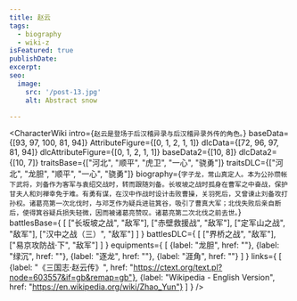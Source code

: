 ```yaml
---
title: 赵云
tags:
  - biography
  - wiki-z
isFeatured: true
publishDate:
excerpt:
seo:
  image:
    src: '/post-13.jpg'
    alt: Abstract snow

---
```



<CharacterWiki
  intro={`赵云是登场于后汉稽异录与后汉稽异录外传的角色。`}
  baseData={[93, 97, 100, 81, 94]}
  AttributeFigure={[0, 1, 2, 1, 1]}
  dlcData={[72, 96, 97, 81, 94]}
  dlcAttributeFigure={[0, 1, 2, 1, 1]}
  baseData2={[10, 8]}
  dlcData2={[10, 7]}
  traitsBase={["河北", "顺平", "虎卫", "一心", "骁勇"]}
  traitsDLC={["河北", "龙胆", "顺平", "一心", "骁勇"]}
  biography={`字子龙，常山真定人。本为公孙瓒帐下武将，刘备作为客军与袁绍交战时，转而跟随刘备。长坂坡之战时孤身在曹军之中奋战，保护甘夫人和刘禅幸免于难。有勇有谋，在汉中作战时设计击败曹操，关羽死后，又曾谏止刘备攻打孙权。诸葛亮第一次北伐时，与邓芝作为疑兵进驻箕谷，吸引了曹真大军；北伐失败后亲自断后，使得箕谷疑兵损失轻微，因而被诸葛亮赞叹。诸葛亮第二次北伐之前去世。`}
  battlesBase={
    [
      ["长坂坡之战", "敌军"],
      ["赤壁救援战", "敌军"],
      ["定军山之战", "敌军"],
      ["汉中之战（三）", "敌军"]
    ]
  }
  battlesDLC={
    [
      ["界桥之战", "敌军"],
      ["易京攻防战·下", "敌军"]
    ]
  }
  equipments={
    [
      {label: "龙胆", href: ""},
      {label: "绿沉", href: ""},
      {label: "逐龙", href: ""},
      {label: "涯角", href: ""}
    ]
  }
  links={
    [
      {label: "《三国志·赵云传》", href: "https://ctext.org/text.pl?node=603557&if=gb&remap=gb"},
      {label: "Wikipedia - English Version", href: "https://en.wikipedia.org/wiki/Zhao_Yun"}
    ]
  }
/>
